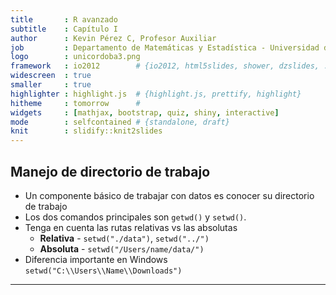 ```yaml
---
title       : R avanzado  
subtitle    : Capítulo I
author      : Kevin Pérez C, Profesor Auxiliar
job         : Departamento de Matemáticas y Estadística - Universidad de Córdoba
logo        : unicordoba3.png
framework   : io2012        # {io2012, html5slides, shower, dzslides, ...}
widescreen  : true
smaller     : true
highlighter : highlight.js  # {highlight.js, prettify, highlight}
hitheme     : tomorrow      # 
widgets     : [mathjax, bootstrap, quiz, shiny, interactive]            
mode        : selfcontained # {standalone, draft}
knit        : slidify::knit2slides
---
```



## Manejo de directorio de trabajo 

- Un componente básico de trabajar con datos es conocer su directorio de trabajo
- Los dos comandos principales son ```getwd()``` y ```setwd()```. 
- Tenga en cuenta las rutas relativas vs las absolutas
   + __Relativa__ - ```setwd("./data")```, ```setwd("../")```
   + __Absoluta__ - ```setwd("/Users/name/data/")```
- Diferencia importante en Windows ```setwd("C:\\Users\\Name\\Downloads")```

---
